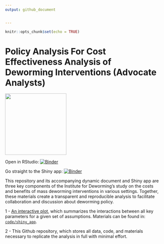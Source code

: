 ```yaml
---
output: github_document


---
```


```r
knitr::opts_chunk$set(echo = TRUE)
```

# Policy Analysis For Cost Effectiveness Analysis of Deworming Interventions (Advocate Analysts)

<img width="200" src="./code/images/institute-for-deworming.png">
<br>

Open in RStudio: [![Binder](https://mybinder.org/badge_logo.svg)](https://mybinder.org/v2/gh/advocacy-policy-analysis/pa-dw-yes-opaque-link/master?urlpath=rstudio)

Go straight to the Shiny app: [![Binder](http://mybinder.org/badge_logo.svg)](https://fhoces.shinyapps.io/shiny_app_test/)

This repository and its accompanying dynamic document and Shiny app are
three key components of the Institute for Deworming's study on the costs and
benefits of mass deworming interventions in various settings. Together,
these materials create a transparent and reproducible analysis to
facilitate collaboration and discussion about deworming policy.

1 - [An interactive plot](https://fhoces.shinyapps.io/shiny_app_test/), which summarizes the interactions between all key parameters for a given set of assumptions. Materials can be found in: [`code/shiny_app`](https://github.com/advocacy-policy-analysis/pa-dw-yes-opaque-link/tree/master/code/shiny_app).

2 - This Github repository, which stores all data, code, and materials necessary to replicate the analysis in full with minimal effort.  
